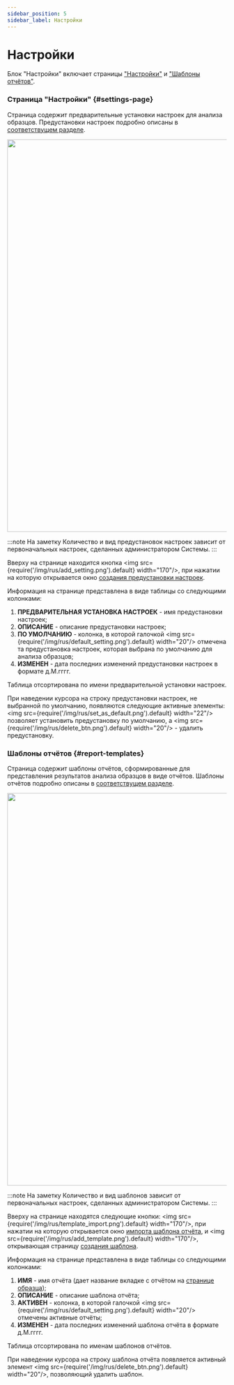 ```yaml
---
sidebar_position: 5
sidebar_label: Настройки
---
```


# Настройки

Блок "Настройки" включает страницы ["Настройки"](/overview/settings#settings-page) и
["Шаблоны отчётов"](/overview/settings#report-templates).

### Страница "Настройки" {#settings-page}

Страница содержит предварительные установки настроек для анализа образцов. Предустановки настроек
подробно описаны в [соответствущем разделе](/settings/settings/settings).

<p align="center">
<img src={require('/img/custom-annot/settings_page.png').default} width="900"/>
</p>

:::note На заметку
Количество и вид предустановок настроек зависит от первоначальных настроек, сделанных администратором Системы.
:::

Вверху на странице находится кнопка <img src={require('/img/rus/add_setting.png').default} width="170"/>,
при нажатии на которую открывается окно [создания предустановки настроек](/settings/settings/settings#create-preset).

Информация на странице представлена в виде таблицы со следующими колонками:
1. **ПРЕДВАРИТЕЛЬНАЯ УСТАНОВКА НАСТРОЕК** - имя предустановки настроек;
2. **ОПИСАНИЕ** - описание предустановки настроек;
3. **ПО УМОЛЧАНИЮ** - колонка, в которой
галочкой <img src={require('/img/rus/default_setting.png').default} width="20"/>
отмечена та предустановка настроек, которая выбрана по умолчанию для анализа образцов;
4. **ИЗМЕНЕН** - дата последних изменений предустановки настроек в формате д.М.гггг.

Таблица отсортирована по имени предварительной установки настроек.

При наведении курсора на строку предустановки настроек, не выбранной по умолчанию, появляются следующие активные
элементы: <img src={require('/img/rus/set_as_default.png').default} width="22"/> позволяет установить
предустановку по умолчанию, а <img src={require('/img/rus/delete_btn.png').default} width="20"/> -
удалить предустановку.

### Шаблоны отчётов {#report-templates}

Страница содержит шаблоны отчётов, сформированные для представления результатов
анализа образцов в виде отчётов. Шаблоны отчётов подробно описаны
в [соответствущем разделе](/settings/report-templates/report-templates).

<p align="center">
<img src={require('/img/report_templates/rt_page.png').default} width="900"/>
</p>

:::note На заметку
Количество и вид шаблонов зависит от первоначальных настроек, сделанных администратором Системы.
:::

Вверху на странице находятся
следующие кнопки: <img src={require('/img/rus/template_import.png').default} width="170"/>,
при нажатии на которую открывается
окно <a href="/settings/report-templates/report-templates#import-template">импорта шаблона отчёта</a>,
и <img src={require('/img/rus/add_template.png').default} width="170"/>, открывающая страницу
[создания шаблона](/settings/report-templates/report-templates#add-template).

Информация на странице представлена в виде таблицы со следующими колонками:
1. **ИМЯ** - имя отчёта (дает название вкладке с отчётом на [странице образца](/results/results));
2. **ОПИСАНИЕ** - описание шаблона отчёта;
3. **АКТИВЕН** - колонка, в которой галочкой <img src={require('/img/rus/default_setting.png').default} width="20"/>
отмечены активные отчёты;
4. **ИЗМЕНЕН** - дата последних изменений шаблона отчёта в формате д.М.гггг.

Таблица отсортирована по именам шаблонов отчётов.

При наведении курсора на строку шаблона отчёта появляется
активный элемент <img src={require('/img/rus/delete_btn.png').default} width="20"/>, позволяющий
удалить шаблон.
